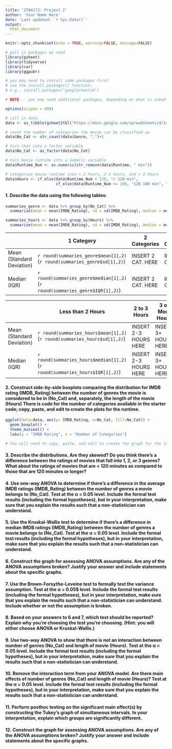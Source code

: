 ```yaml
---
title: 'STA4173: Project 2'
author: 'Your Name Here'
date: 'Last updated: `r Sys.Date()`'
output:
  html_document
---
```

  
```r
knitr::opts_chunk$set(echo = TRUE, warning=FALSE, message=FALSE)

# pull in packages we need
library(gsheet)
library(tidyverse)
library(car)
library(ggpubr)

# you may need to install some packages first
# use the install.packages() function:
# e.g., install.packages("googlesheets4")

# NOTE -- you may need additional packages, depending on what is asked of you below :-)

options(scipen = 999)

# call in data
data <- as_tibble(gsheet2tbl("https://docs.google.com/spreadsheets/d/14rl-_jmNSoA67CPWcqQFku6GRDKDTBosAHLHok4PQCI/edit#gid=0"))

# count the number of categories the movie can be classified as
data$No_Cat <- str_count(data$Genre, ",")+1

# turn that into a factor variable
data$No_Cat <- as_factor(data$No_Cat)

# turn movie runtime into a numeric variable
data$Runtime_Num <- as.numeric(str_remove(data$Runtime, " min"))

# categorize movie runtime into < 2 hours, 2-3 hours, and > 3 hours
data$Hours <- if_else(data$Runtime_Num < 120, "< 120 min", 
                      if_else(data$Runtime_Num <= 180, "120-180 min", "> 180 min"))
```

#### 1. Describe the data using the following tables: 
```r
summaries_genre <- data %>% group_by(No_Cat) %>% 
  summarize(mean = mean(IMDB_Rating), sd = sd(IMDB_Rating), median = median(IMDB_Rating), IQR = IQR(IMDB_Rating))

summaries_hours <- data %>% group_by(Hours) %>% 
  summarize(mean = mean(IMDB_Rating), sd = sd(IMDB_Rating), median = median(IMDB_Rating), IQR = IQR(IMDB_Rating))
```
  
|                           | 1 Category | 2 Categories | 3 Categories |
|---------------------------|------------|--------------|--------------|
| Mean (Standard Deviation) | `r round(summaries_genre$mean[1],2)` (`r round(summaries_genre$sd[1],2)`)            |  INSERT 2 CAT. HERE            | INSERT 3 CAT. HERE             |
| Median (IQR)              | `r round(summaries_genre$median[1],2)` (`r round(summaries_genre$IQR[1],2)`)            |  INSERT 2 CAT. HERE            | INSERT 3 CAT. HERE             |

|                           | Less than 2 Hours | 2 to 3 Hours      | 3 or More Hours |
|---------------------------|-------------------|-------------------|-----------------|
| Mean (Standard Deviation) | `r round(summaries_hours$mean[1],2)` (`r round(summaries_hours$sd[1],2)`)                   | INSERT 2-3 HOURS HERE                  | INSERT 3+ HOURS HERE                 |
| Median (IQR)              |  `r round(summaries_hours$median[1],2)` (`r round(summaries_hours$IQR[1],2)`)                  | INSERT 2-3 HOURS HERE                  | INSERT 3+ HOURS HERE                 |

####  2. Construct side-by-side boxplots comparing the distribution for IMDB rating (IMDB_Rating) between the number of genres the movie is considered to be in (No_Cat) and, separately, the length of the movie (Hours) There is code for the number of categories available in the starter code; copy, paste, and edit to create the plots for the runtime.
```r
ggplot(data=data, aes(y= IMDB_Rating, x=No_Cat, fill=No_Cat)) +
  geom_boxplot() +
  theme_minimal() +
  labs(y = "IMDB Rating", x = "Number of Categories") 

# You will need to copy, paste, and edit to create the graph for the length of the movie
```

  
####  3. Describe the distributions. Are they skewed? Do you think there's a difference between the ratings of movies that fall into 1, 2, or 3 genres? What about the ratings of movies that are < 120 minutes as compared to those that are 120 minutes or longer? 
  
####  4. Use one-way ANOVA to determine if there's a difference in the average IMDB ratings (IMDB_Rating) between the number of genres a movie belongs to (No_Cat). Test at the &alpha; = 0.05 level. Include the formal test results (including the formal hypotheses), but in your interpretation, make sure that you explain the results such that a non-statistician can understand. 
  
####  5. Use the Kruskal-Wallis test to determine if there's a difference in median IMDB ratings (IMDB_Rating) between the number of genres a movie belongs to (No_Cat). Test at the &alpha; = 0.05 level. Include the formal test results (including the formal hypotheses), but in your interpretation, make sure that you explain the results such that a non-statistician can understand. 
  
#### 6. Construct the graph for assessing ANOVA assumptions. Are any of the ANOVA assumptions broken? Justify your answer and include statements about the specific graphs.
  
####  7. Use the Brown-Forsythe-Leveine test to formally test the variance assumption. Test at the &alpha; = 0.05$ level. Include the formal test results (including the formal hypotheses), but in your interpretation, make sure that you explain the results such that a non-statistician can understand. Include whether or not the assumption is broken.
  
####  8. Based on your answers to 6 and 7, which test should be reported? Explain why you're choosing the test you're choosing. (Hint: you will either choose ANOVA or Kruskal-Wallis.)
  
####  9. Use two-way ANOVA to show that there is not an interaction between number of genres (No_Cat) and length of movie (Hours). Test at the &alpha; = 0.05 level. Include the formal test results (including the formal hypotheses), but in your interpretation, make sure that you explain the results such that a non-statistician can understand.
  
####  10. Remove the interaction term from your ANOVA model. Are there main effects of number of genres (No_Cat) and length of movie (Hours)? Test at the &alpha; = 0.05 level. Include the formal test results (including the formal hypotheses), but in your interpretation, make sure that you explain the results such that a non-statistician can understand.
  
####  11. Perform posthoc testing on the significant main effect(s) by constructing the Tukey's graph of simultaneous intervals. In your interpretation, explain which groups are significantly different.
  
#### 12. Construct the graph for assessing ANOVA assumptions. Are any of the ANOVA assumptions broken? Justify your answer and include statements about the specific graphs.




